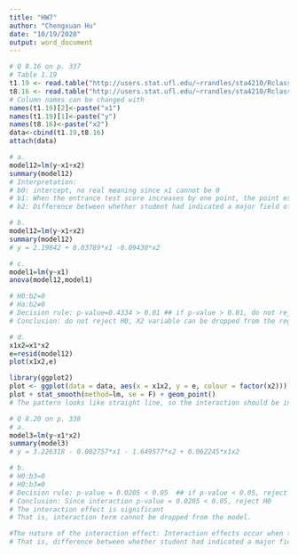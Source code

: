 ```yaml
---
title: "HW7"
author: "Chengxuan Hu"
date: "10/19/2020"
output: word_document
---
```


```r
# Q 8.16 on p. 337
# Table 1.19
t1.19 <- read.table("http://users.stat.ufl.edu/~rrandles/sta4210/Rclassnotes/data/textdatasets/KutnerData/Chapter%20%201%20Data%20Sets/CH01PR19.txt", header = FALSE)
t8.16 <- read.table("http://users.stat.ufl.edu/~rrandles/sta4210/Rclassnotes/data/textdatasets/KutnerData/Chapter%20%208%20Data%20Sets/CH08PR16.txt",header = FALSE)
# Column names can be changed with
names(t1.19)[2]<-paste("x1")
names(t1.19)[1]<-paste("y")
names(t8.16)<-paste("x2")
data<-cbind(t1.19,t8.16)
attach(data)
```

```r
# a.
model12=lm(y~x1+x2)
summary(model12)
# Interpretation:
# b0: intercept, no real meaning since x1 cannot be 0
# b1: When the entrance test score increases by one point, the point estimate of the mean freshman GPA for students increases by 0.03789.
# b2: Difference between whether student had indicated a major field of concentration at the time of application or not, controlling for ACT
```

```r
# b.
model12=lm(y~x1+x2)
summary(model12)
# y = 2.19842 + 0.03789*x1 -0.09430*x2
```

```r
# c.
model1=lm(y~x1)
anova(model12,model1)
```

```r
# H0:b2=0
# Ha:b2≠0
# Decision rule: p-value=0.4334 > 0.01 ## if p-value > 0.01, do not reject H0
# Conclusion: do not reject H0, X2 variable can be dropped from the regression model
```

```r
# d.
x1x2=x1*x2
e=resid(model12)
plot(x1x2,e)

library(ggplot2)
plot <- ggplot(data = data, aes(x = x1x2, y = e, colour = factor(x2)))
plot + stat_smooth(method=lm, se = F) + geom_point()
# The pattern looks like straight line, so the interaction should be included.
```

```r
# Q 8.20 on p. 338
# a.
model3=lm(y~x1*x2)
summary(model3)
# y = 3.226318 - 0.002757*x1 - 1.649577*x2 + 0.062245*x1x2
```

```r
# b.
# H0:b3=0
# H0:b3≠0
# Decision rule: p-value = 0.0205 < 0.05  ## if p-value < 0.05, reject H0
# Conclusion: Since interaction p-value = 0.0205 < 0.05, reject H0
# The interaction effect is significant
# That is, interaction term cannot be dropped from the model.

#The nature of the interaction effect: Interaction effects occur when the effect of an independent variable on a dependent variable changes, depending on the value(s) of one or more other independent variables.
# That is, difference between whether student had indicated a major field of concentration at the time of application or not depends on ACT, controlling for ACT.
```

